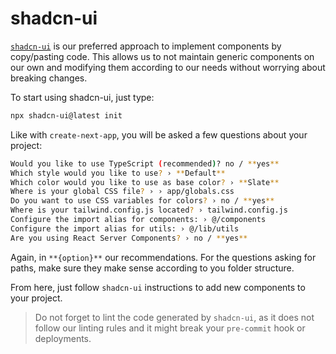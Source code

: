 
<Meta title="libraries/ui/shadcn-ui" />

# shadcn-ui

[`shadcn-ui`](https://ui.shadcn.com/docs) is our preferred approach to implement components by copy/pasting code. This allows us to not maintain generic components on our own
and modifying them according to our needs without worrying about breaking changes.

To start using shadcn-ui, just type:

```bash
npx shadcn-ui@latest init
```

Like with `create-next-app`, you will be asked a few questions about your project:

```bash
Would you like to use TypeScript (recommended)? no / **yes**
Which style would you like to use? › **Default**
Which color would you like to use as base color? › **Slate**
Where is your global CSS file? › › app/globals.css
Do you want to use CSS variables for colors? › no / **yes**
Where is your tailwind.config.js located? › tailwind.config.js
Configure the import alias for components: › @/components
Configure the import alias for utils: › @/lib/utils
Are you using React Server Components? › no / **yes**
```

Again, in `**{option}**` our recommendations. For the questions asking for paths, make sure they make sense according to you folder structure.

From here, just follow `shadcn-ui` instructions to add new components to your project.

> Do not forget to lint the code generated by `shadcn-ui`, as it does not follow our linting rules and it might break your `pre-commit` hook or deployments.
